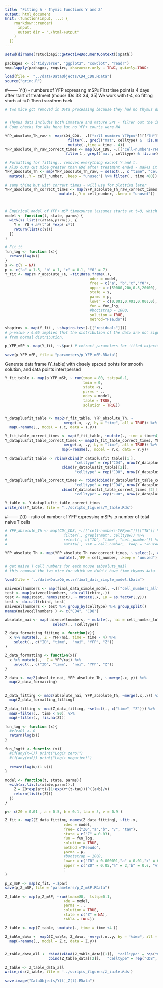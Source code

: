 ```yaml
---
title: "Fitting A - Thymic Functions Y and Z"
output: html_document
knit: (function(input, ...) {
    rmarkdown::render(
      input,
      output_dir = "./html-output"
    )
  })
---
```


```r
setwd(dirname(rstudioapi::getActiveDocumentContext()$path))
```

```r
packages <- c("tidyverse", "ggplot2", "cowplot", "readr") 
tmp=lapply(packages, require, character.only = TRUE, quietly=TRUE)

load(file =  "../data/DataObjects/CD4_CD8.RData") 
source("grind.R")
```

#------- Y(t) - numbers of YFP expressing mSPs
First time point is 4 days after start of treatment (mouse IDs 33, 34, 35)
We work with t-4, so fitting starts at t=0
Then transform back

```r
# two mice got removed in Data processing because they had no thymus data (d4) - goes from 47 mice in CD4_CD8 master data,  to 45 mice


# Thymus data includes both immature and mature SPs - filter out the immature SPs and shift time
# Code checks for NAs here but no YFP+ counts were NA

YFP_absolute_Th_raw <- map(CD4_CD8, ~.[["cell-numbers-YFPpos"]][["TH"]] %>% 
                             filter(., grepl("mat", celltype) &  !is.na(cell_number)) %>%
                             mutate(.,time = time - 4))
YFP_absolute_Th_raw_correct_times <- map(CD4_CD8, ~.[["cell-numbers-YFPpos"]][["TH"]] %>% 
                            filter(., grepl("mat", celltype) & !is.na(cell_number)) )

# Formatting for fitting.. removes everything except Y and t.
# Also cuts out mice greater than 80d after treatment ended - makes it 43 mice
YFP_absolute_Th <- map(YFP_absolute_Th_raw, ~ select(., c("time", "cell_number"),) %>% 
  mutate(.,Y = cell_number, .keep = "unused") %>% filter(., time <80))

# same thing but with correct times - will use for plotting later
YFP_absolute_Th_correct_times <- map(YFP_absolute_Th_raw_correct_times, ~ select(., c("time", "cell_number"),) %>% 
                         mutate(.,Y = cell_number, .keep = "unused"))



# Empirical model of YFP+ mSP timecourse (assumes starts at t=0, which is t=4 in real time)
model <- function(t, state, parms) {
  with(as.list(c(state,parms)), {
    Y =  Y0 + a*(t^b) *exp(-c*t)
    return(list(c(Y))) 
  }) 
}

# Fit it
fun_log <- function (x){
  return(log(x))
} 
s <- c(Y = NA)
p <- c("a" = 1.5, "b" = 1, "c" = 0.1, "Y0" = 7)
Y_fit <- map(YFP_absolute_Th, ~fit(data.frame(.),
                                       odes = model,
                                       free = c("a", "b","c","Y0"),
                                       upper = c(50000,200,0.5,20000),
                                       state = s,
                                       parms = p,
                                       lower = c(0.001,0.001,0.001,0),
                                       fun = fun_log, 
                                       #bootstrap = 1000,
                                       solution = TRUE,
                                       method="Pseudo"))

shapiros <- map(Y_fit , ~shapiro.test(.[["residuals"]]))
# p-value > 0.05 implies that the distribution of the data are not significantly different
# from normal distribution. 

p_YFP_mSP <- map(Y_fit, ~.$par) # extract parameters for fitted objects - list (SP4 and SP8)

save(p_YFP_mSP, file = "parameters/p_YFP_mSP.RData")

```

Generate data frame (Y_table) with closely spaced points for smooth solution, and data points interspersed

```r

Y_fit_table <- map(p_YFP_mSP, ~ run(tmax = 80, tstep=0.1,
                                    tmin = 0,
                                    state =s,
                                    parms = .,
                                    odes = model,
                                    table = TRUE,
                                    solution = TRUE))


Y_dataplusfit_table <- map2(Y_fit_table, YFP_absolute_Th, ~
                           merge(.x, .y, by = "time", all = TRUE)) %>%
  map(~rename(., model = Y.x, data = Y.y))

Y_fit_table_correct_times <- map(Y_fit_table, ~mutate(., time = time+4))
Y_dataplusfit_table_correct_times <- map2(Y_fit_table_correct_times, YFP_absolute_Th_correct_times, ~
                           merge(.x, .y, by = "time", all = TRUE)) %>%
                          map(~rename(., model = Y.x, data = Y.y))

Y_dataplusfit_table <- rbind(cbind(Y_dataplusfit_table[[1]],
                                "celltype" = rep("CD4", nrow(Y_dataplusfit_table[[1]]))),
                          cbind(Y_dataplusfit_table[[2]], 
                                "celltype" = rep("CD8", nrow(Y_dataplusfit_table[[2]]))))

Y_dataplusfit_table_correct_times <- rbind(cbind(Y_dataplusfit_table_correct_times[[1]],
                                "celltype" = rep("CD4", nrow(Y_dataplusfit_table_correct_times[[1]]))),
                          cbind(Y_dataplusfit_table_correct_times[[2]], 
                                "celltype" = rep("CD8", nrow(Y_dataplusfit_table_correct_times[[2]]))))

Y_table <- Y_dataplusfit_table_correct_times
write_rds(Y_table, file = "../scripts_figures/Y_table.Rds")

```


#-------- Z(t) - ratio of number of YFP expressing mSPs to number of total naive T cells 

```r
# YFP_absolute_Th <- map(CD4_CD8, ~.[["cell-numbers-YFPpos"]][["TH"]] %>% 
#                          filter(., grepl("mat", celltype)) %>% 
#                          select(., c("ID", "time", "cell_number")) %>%
#                          mutate(., YFP = cell_number, .keep = "unused"))

YFP_absolute_Th <- map(YFP_absolute_Th_raw_correct_times, ~ select(., c("time", "cell_number", "ID"),) %>% 
                         mutate(.,YFP = cell_number, .keep = "unused"))

```

```r

# get naive T cell numbers for each mouse (absolute_nai)
# this removed the two mice for which we didn't have time thymus data

load(file = "../data/DataObjects/final_data_simple_model.RData")

naivecellnumbers <- map(final_data_simple_model, ~.[["cell_numbers_all"]])
test <- map(naivecellnumbers, ~do.call(rbind,.))
test <- map2(test, names(test), ~ mutate(.x, ID = as.factor(.y)))
test <- do.call(rbind, test)
naivecellnumbers <- test %>% group_by(celltype) %>% group_split()
names(naivecellnumbers ) <- c("CD4", "CD8")

absolute_nai <- map(naivecellnumbers, ~ mutate(., nai = cell_number_tot,.keep = "unused") %>%
                      select(., !celltype))

```


```r
Z_data_formatting_fitting <- function(x){
  x %>% mutate(., Z = YFP/nai, time = time - 4) %>%
    select(., c("ID", "time",  "nai", "YFP", "Z"))
}

Z_data_formatting <- function(x){
  x %>% mutate(.,  Z = YFP/nai) %>%
    select(., c("ID", "time",  "nai", "YFP", "Z"))
}

Z_data <- map2(absolute_nai, YFP_absolute_Th, ~ merge(.x,.y)) %>% 
  map(Z_data_formatting)
  

Z_data_fitting <- map2(absolute_nai, YFP_absolute_Th, ~merge(.x,.y)) %>% 
  map(Z_data_formatting_fitting)
```


```r

Z_data_fitting <- map(Z_data_fitting, ~select(., c("time", "Z"))) %>% 
  map(~filter(., time < 80)) %>% 
  map(~filter(., !is.na(Z))) 

fun_log <- function (x){
  #x[x<0] <- 0
  return(log(x))
} 

fun_logit <- function (x){
  #if(any(x=0)) print("Logit zero!")
  #if(any(x<0)) print("Logit negative!")
  
  return(log(x/(1-x)))
}

model <- function(t, state, parms){
  with(as.list(c(state,parms)),{
    Z = Z0*exp(a*t)/(1+exp(v*(t-tau)))^((a+b)/v)
    return(list(c(Z)))
  })
}

p<- c(Z0 = 0.01 , a = 0.5, b = 0.1, tau = 5, v = 0.9 )

Z_fit <- map2(Z_data_fitting, names(Z_data_fitting), ~fit(.x,
                           odes = model,
                           free= c("Z0","a","b", "v", "tau"),
                           state = c("Z" = 0.03),
                           fun = fun_log,
                           solution = TRUE,
                           method ="Pseudo",
                           parms = p,
                           #bootstrap = 1000,
                           lower = c("Z0" = 0.000001,"a" = 0.01,"b" = 0.01, "v" = 0.1, "tau" = 0.00),  # tau=1
                           upper = c("Z0" = 0.05,"a" = 2,"b" = 0.6, "v" = 1.0, "tau" = 5) # a=1.65
                           )
)

p_Z_mSP <- map(Z_fit, ~.$par)
save(p_Z_mSP, file = "parameters/p_Z_mSP.RData")


```

```r
Z_table <- map(p_Z_mSP, ~run(tmax=80,  tstep=0.1,
                           ode = model, 
                           parms = .,
                           solution = TRUE,
                           state = c("Z" = NA),
                           table = TRUE))

Z_table <- map(Z_table, ~mutate(., time = time +4 ))

Z_table_data <- map2(Z_table, Z_data, ~merge(.x,.y, by = "time", all = TRUE )) %>%
  map(~rename(., model = Z.x, data = Z.y))


Z_table_data_all <- rbind(cbind(Z_table_data[[1]],  "celltype" = rep("CD4", nrow(Z_table_data[[1]]))),
                    cbind(Z_table_data[[2]],   "celltype" = rep("CD8", nrow(Z_table_data[[2]]))))

Z_table <- Z_table_data_all
write_rds(Z_table, file = "../scripts_figures/Z_table.Rds")

```

```r
save.image("DataObjects/Y(t)_Z(t).RData")
```

